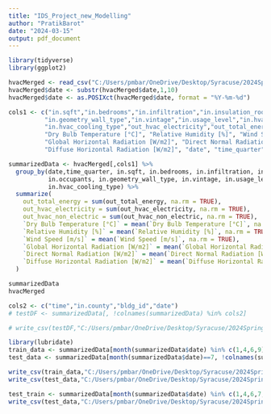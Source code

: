 ---
title: "IDS_Project_new_Modelling"
author: "PratikBarot"
date: "2024-03-15"
output: pdf_document
---

```{r}
library(tidyverse)
library(ggplot2)
```

```{r}
hvacMerged <- read_csv("C:/Users/pmbar/OneDrive/Desktop/Syracuse/2024Spring/IST687/Project/Datasets/hvacMerged.csv")
hvacMerged$date <- substr(hvacMerged$date,1,10)
hvacMerged$date <- as.POSIXct(hvacMerged$date, format = "%Y-%m-%d")
```

```{r}
cols1 <- c("in.sqft","in.bedrooms","in.infiltration","in.insulation_roof","in.occupants",
          "in.geometry_wall_type","in.vintage","in.usage_level","in.hvac_heating_type",
          "in.hvac_cooling_type","out_hvac_electricity","out_total_energy","out_hvac_non_electric",
          "Dry Bulb Temperature [°C]", "Relative Humidity [%]", "Wind Speed [m/s]", 
          "Global Horizontal Radiation [W/m2]", "Direct Normal Radiation [W/m2]",
          "Diffuse Horizontal Radiation [W/m2]", "date", "time_quarter")

summarizedData <- hvacMerged[,cols1] %>%
  group_by(date,time_quarter, in.sqft, in.bedrooms, in.infiltration, in.insulation_roof,
           in.occupants, in.geometry_wall_type, in.vintage, in.usage_level, in.hvac_heating_type,
           in.hvac_cooling_type) %>%
  summarize(
    out_total_energy = sum(out_total_energy, na.rm = TRUE),
    out_hvac_electricity = sum(out_hvac_electricity, na.rm = TRUE),
    out_hvac_non_electric = sum(out_hvac_non_electric, na.rm = TRUE),
    `Dry Bulb Temperature [°C]` = mean(`Dry Bulb Temperature [°C]`, na.rm = TRUE),
    `Relative Humidity [%]` = mean(`Relative Humidity [%]`, na.rm = TRUE),
    `Wind Speed [m/s]` = mean(`Wind Speed [m/s]`, na.rm = TRUE),
    `Global Horizontal Radiation [W/m2]` = mean(`Global Horizontal Radiation [W/m2]`, na.rm = TRUE),
    `Direct Normal Radiation [W/m2]` = mean(`Direct Normal Radiation [W/m2]`, na.rm = TRUE),
    `Diffuse Horizontal Radiation [W/m2]` = mean(`Diffuse Horizontal Radiation [W/m2]`, na.rm = TRUE)
  )

```

```{r}
summarizedData
hvacMerged
```

```{r}
cols2 <- c("time","in.county","bldg_id","date")
# testDF <- summarizedData[, !colnames(summarizedData) %in% cols2]
```

```{r}
# write_csv(testDF,"C:/Users/pmbar/OneDrive/Desktop/Syracuse/2024Spring/IST687/Project/Datasets/testData.csv")
```


```{r}
library(lubridate)
train_data <- summarizedData[month(summarizedData$date) %in% c(1,4,6,9), !colnames(summarizedData) %in% cols2]
test_data <- summarizedData[month(summarizedData$date)==7, !colnames(summarizedData) %in% cols2]
```

```{r}
write_csv(train_data,"C:/Users/pmbar/OneDrive/Desktop/Syracuse/2024Spring/IST687/Project/Datasets/train_data.csv")
write_csv(test_data,"C:/Users/pmbar/OneDrive/Desktop/Syracuse/2024Spring/IST687/Project/Datasets/test_data.csv")
```

```{r}
test_train <- summarizedData[month(summarizedData$date) %in% c(1,4,6,7,9), !colnames(summarizedData) %in% cols2]
write_csv(test_data,"C:/Users/pmbar/OneDrive/Desktop/Syracuse/2024Spring/IST687/Project/Datasets/test_train.csv")
```





